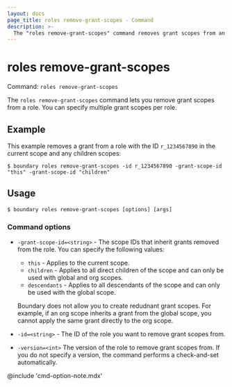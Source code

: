 ```yaml
---
layout: docs
page_title: roles remove-grant-scopes - Command
description: >-
  The "roles remove-grant-scopes" command removes grant scopes from an existing role resource.
---
```


# roles remove-grant-scopes

Command: `roles remove-grant-scopes`

The `roles remove-grant-scopes` command lets you remove grant scopes from a role.
You can specify multiple grant scopes per role.

## Example

This example removes a grant from a role with the ID `r_1234567890` in the current scope and any children scopes:

```shell-session
$ boundary roles remove-grant-scopes -id r_1234567890 -grant-scope-id "this" -grant-scope-id "children"
```


## Usage

<CodeBlockConfig hideClipboard>

```shell-session
$ boundary roles remove-grant-scopes [options] [args]
```

</CodeBlockConfig>

### Command options

- `-grant-scope-id=<string>` - The scope IDs that inherit grants removed from the role.
  You can specify the following values:
  - `this` - Applies to the current scope.
  - `children` - Applies to all direct children of the scope and can only be used with global and org scopes.
  - `descendants` - Applies to all descendants of the scope and can only be used with the global scope.

  Boundary does not allow you to create redudnant grant scopes.
  For example, if an org scope inherits a grant from the global scope, you cannot apply the same grant directly to the org scope.

- `-id=<string>` - The ID of the role you want to remove grant scopes from.
- `-version=<int>` The version of the role to remove grant scopes from.
If you do not specify a version, the command performs a check-and-set automatically.

@include 'cmd-option-note.mdx'